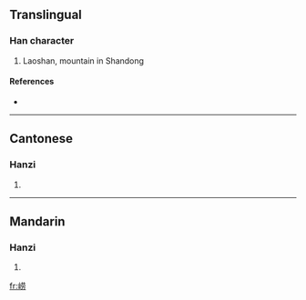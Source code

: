 {{also|嶗}}
==Translingual==

===Han character===
{{Han char|rn=46|rad=山|as=07|sn=10|four=|canj=山廿月尸 (UTBS)}}

# Laoshan, mountain in Shandong

====References====
* {{Han ref|kx=0312.301|hdz=10772.180|uh=5D02|ud=23810}}

----

==Cantonese==

===Hanzi===
{{yue-hanzi|jyut=|y=dang3}}

# {{defn|Cantonese}}

----

==Mandarin==

===Hanzi===
{{cmn-hanzi|tra=嶗|pin=[[láo]] ([[lao2]])|wg=lao<sup>2</sup>}}

# {{defn|Mandarin}}

[[fr:崂]]